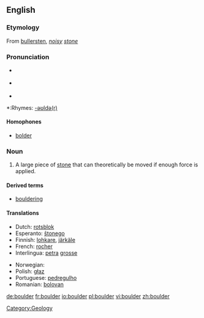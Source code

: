 ==English==

===Etymology===
From {{Sw.}} [[bullersten]], ''[[noisy]] [[stone]]''

===Pronunciation===
*{{IPA|/ˈbəʊldə/}} {{italbrac|[[RP]]}}
*{{IPA|/ˈboʊldər/}} {{italbrac|US}}
*{{audio|en-us-boulder.ogg|Audio (US)}}

*:Rhymes: [[Rhymes:English:-əʊldə(r)|-əʊldə(r)]]

====Homophones====
*[[bolder]]

===Noun===
{{en-noun}}

# A large piece of [[stone]] that can theoretically be moved if enough force is applied.

====Derived terms====
*[[bouldering]]

====Translations====
{{trans-top|a large piece of stone that can theoretically be moved if enough force is applied}}
*Dutch: [[rotsblok]] {{n}}
*Esperanto: [[ŝtonego]]
*Finnish: [[lohkare]], [[järkäle]]
*French: [[rocher]] {{m}}
*Interlingua: [[petra]] [[grosse]]
{{trans-mid}}
*Norwegian: {{t-|no|kampestein|m}}
*Polish: [[głaz]] {{m}}
*Portuguese: [[pedregulho]] {{m}}
*Romanian: [[bolovan]] {{m}}
{{trans-bottom}}

[[Category:Geology]]

[[de:boulder]]
[[fr:boulder]]
[[io:boulder]]
[[pl:boulder]]
[[vi:boulder]]
[[zh:boulder]]